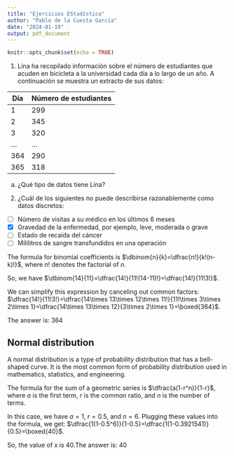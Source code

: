 ```yaml
---
title: "Ejercicios EStadística"
author: "Pablo de la Cuesta García"
date: "2024-01-19"
output: pdf_document
---
```


```r
knitr::opts_chunk$set(echo = TRUE)
```


1. Lina ha recopilado información sobre el número de estudiantes que acuden en bicicleta a la universidad cada día a lo largo de un año. A continuación se muestra un extracto de sus datos:

| Día | Número de estudiantes |
|-----|-----------------------|
| 1   | 299                    |
| 2   | 345                    |
| 3   | 320                    |
| ...   | ...                    |
| 364   | 290                    |
| 365   | 318                    |

a) ¿Qué tipo de datos tiene Lina?

2. ¿Cuál de los siguientes no puede describirse razonablemente como datos discretos:

- [ ] Número de visitas a su médico en los últimos 6 meses   
- [x] Gravedad de la enfermedad, por ejemplo, leve, moderada o grave
- [ ] Estado de recaída del cáncer    
- [ ] Mililitros de sangre transfundidos en una operación   



The formula for binomial coefficients is $\dbinom{n}{k}=\dfrac{n!}{k!(n-k)!}$, where $n!$ denotes the factorial of $n$.

So, we have $\dbinom{14}{11}=\dfrac{14!}{11!(14-11)!}=\dfrac{14!}{11!3!}$.

We can simplify this expression by canceling out common factors:
$\dfrac{14!}{11!3!}=\dfrac{14\times 13\times 12\times 11!}{11!\times 3\times 2\times 1}=\dfrac{14\times 13\times 12}{3\times 2\times 1}=\boxed{364}$.

The answer is: 364

## Normal distribution

A normal distribution is a type of probability distribution that has a bell-shaped curve. It is the most common form of probability distribution used in mathematics, statistics, and engineering.

The formula for the sum of a geometric series is $\dfrac{a(1-r^n)}{1-r}$, where $a$ is the first term, $r$ is the common ratio, and $n$ is the number of terms.

In this case, we have $a=1$, $r=0.5$, and $n=6$. Plugging these values into the formula, we get:
$\dfrac{1(1-0.5^6)}{1-0.5}=\dfrac{1(1-0.3921541)}{0.5}=\boxed{40}$.

So, the value of x is 40.The answer is: 40